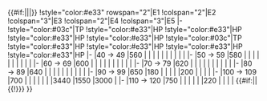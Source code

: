 {{#if:{{{rows|}}}||{{{!}} class="wikitable typography-xl-optout" align="center"}}
|-
!style="width:20%" rowspan="2"|Casual{{#if:{{{rows|}}}|<sup>{{Edit|Early Fall 2018 Event/Info/Casual HP}}</sup>}}
!style="color:#e33" rowspan="2"|E1
!colspan="2"|E2
!colspan="3"|E3
!colspan="2"|E4
!colspan="3"|E5
|-
!style="color:#03c"|TP
!style="color:#e33"|HP
!style="color:#e33"|HP
!style="color:#e33"|HP
!style="color:#e33"|HP
!style="color:#03c"|TP
!style="color:#e33"|HP
!style="color:#e33"|HP
!style="color:#e33"|HP
!style="color:#e33"|HP
|-
|40 → 49
|560
|
|
|
|
|
|
|
|
|
|
|-
|50 → 59
|580
|
|
|
|
|
|
|
|
|
|
|-
|60 → 69
|600
|
|
|
|
|
|
|
|
|
|
|-
|70 → 79
|620
|
|
|
|
|
|
|
|
|
|
|-
|80 → 89
|640
|
|
|
|
|
|
|
|
|
|
|-
|90 → 99
|650
|180
|
|
|
|
|200
|
|
|
|
|-
|100 → 109
|700
|
|
|
|
|
|
|3440
|1550
|3000
|
|-
|110 → 120
|750
|
|
|
|
|
|220
|
|
|
|
{{#if:{{{rows|}}}||{{!}}} }}